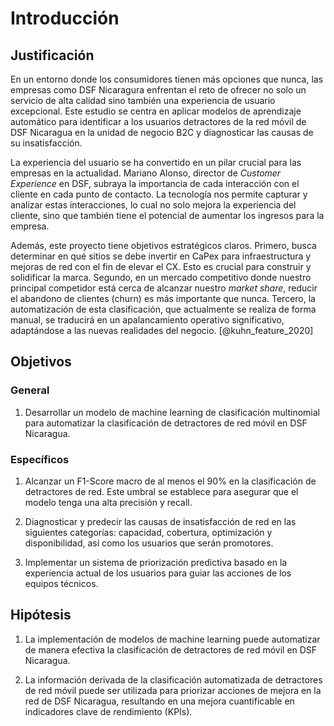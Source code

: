 # Introducción {#sec-introduccion}

## Justificación

En un entorno donde los consumidores tienen más opciones que nunca, las
empresas como DSF Nicaragura enfrentan el reto de ofrecer no solo un servicio
de alta calidad sino también una experiencia de usuario excepcional. Este
estudio se centra en aplicar modelos de aprendizaje automático para identificar
a los usuarios detractores de la red móvil de DSF Nicaragua en la unidad de
negocio B2C y diagnosticar las causas de su insatisfacción.

La experiencia del usuario se ha convertido en un pilar crucial para las
empresas en la actualidad. Mariano Alonso, director de *Customer Experience* en
DSF, subraya la importancia de cada interacción con el cliente en cada
punto de contacto. La tecnología nos permite capturar y analizar estas
interacciones, lo cual no solo mejora la experiencia del cliente, sino que
también tiene el potencial de aumentar los ingresos para la empresa.

Además, este proyecto tiene objetivos estratégicos claros. Primero, busca
determinar en qué sitios se debe invertir en CaPex para infraestructura y
mejoras de red con el fin de elevar el CX. Esto es crucial para construir y
solidificar la marca. Segundo, en un mercado competitivo donde nuestro
principal competidor está cerca de alcanzar nuestro *market share*, reducir el
abandono de clientes (churn) es más importante que nunca. Tercero, la
automatización de esta clasificación, que actualmente se realiza de forma
manual, se traducirá en un apalancamiento operativo significativo, adaptándose
a las nuevas realidades del negocio. [@kuhn_feature_2020]


## Objetivos

### General

1. Desarrollar un modelo de machine learning de clasificación
multinomial para automatizar la clasificación de detractores de red móvil en
DSF Nicaragua.

### Específicos

1. Alcanzar un F1-Score macro de al menos el 90% en la clasificación de
detractores de red. Este umbral se establece para asegurar que el modelo
tenga una alta precisión y recall.

2. Diagnosticar y predecir las causas de insatisfacción de red en las
siguientes categorías: capacidad, cobertura, optimización y disponibilidad,
así como los usuarios que serán promotores.

3. Implementar un sistema de priorización predictiva basado en la
experiencia actual de los usuarios para guiar las acciones de los equipos
técnicos.

## Hipótesis

1. La implementación de modelos de machine learning puede automatizar de
manera efectiva la clasificación de detractores de red móvil en DSF Nicaragua.

2. La información derivada de la clasificación automatizada de detractores
de red móvil puede ser utilizada para priorizar acciones de mejora en la red
de DSF Nicaragua, resultando en una mejora cuantificable en indicadores
clave de rendimiento (KPIs).



